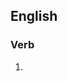 ==English==

===Verb===
{{head|en|present participle}}

# {{present participle of|phrensy|lang=en|nocat=1}}
